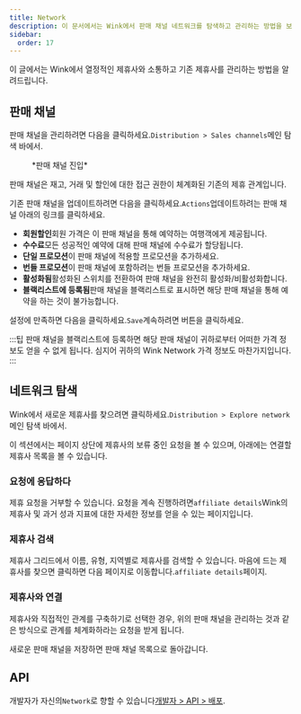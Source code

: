 ```yaml
---
title: Network
description: 이 문서에서는 Wink에서 판매 채널 네트워크를 탐색하고 관리하는 방법을 보여줍니다.
sidebar:
  order: 17
---
```


이 글에서는 Wink에서 열정적인 제휴사와 소통하고 기존 제휴사를 관리하는 방법을 알려드립니다.

## 판매 채널

판매 채널을 관리하려면 다음을 클릭하세요.`Distribution > Sales channels`메인 탐색 바에서.

<figure>
  <CloudinaryImage width="350" height="402" resize="scale" quality="best" alt="판매 채널" src="academy/sales-channel" errorImage="noimage_opaque_nyrtl0.png" />

  <figcaption>*판매 채널 진입*</figcaption>
</figure>


판매 채널은 재고, 거래 및 할인에 대한 접근 권한이 체계화된 기존의 제휴 관계입니다.

기존 판매 채널을 업데이트하려면 다음을 클릭하세요.`Actions`업데이트하려는 판매 채널 아래의 링크를 클릭하세요.

* **회원할인**회원 가격은 이 판매 채널을 통해 예약하는 여행객에게 제공됩니다.
* **수수료**모든 성공적인 예약에 대해 판매 채널에 수수료가 할당됩니다.
* **단일 프로모션**이 판매 채널에 적용할 프로모션을 추가하세요.
* **번들 프로모션**이 판매 채널에 포함하려는 번들 프로모션을 추가하세요.
* **활성화됨**활성화된 스위치를 전환하여 판매 채널을 완전히 활성화/비활성화합니다.
* **블랙리스트에 등록됨**판매 채널을 블랙리스트로 표시하면 해당 판매 채널을 통해 예약을 하는 것이 불가능합니다.

설정에 만족하면 다음을 클릭하세요.`Save`계속하려면 버튼을 클릭하세요.

:::팁
판매 채널을 블랙리스트에 등록하면 해당 판매 채널이 귀하로부터 어떠한 가격 정보도 얻을 수 없게 됩니다. 심지어 귀하의 Wink Network 가격 정보도 마찬가지입니다.
:::

## 네트워크 탐색

Wink에서 새로운 제휴사를 찾으려면 클릭하세요.`Distribution > Explore network`메인 탐색 바에서.

이 섹션에서는 페이지 상단에 제휴사의 보류 중인 요청을 볼 수 있으며, 아래에는 연결할 제휴사 목록을 볼 수 있습니다.

### 요청에 응답하다

제휴 요청을 거부할 수 있습니다. 요청을 계속 진행하려면`affiliate details`Wink의 제휴사 및 과거 성과 지표에 대한 자세한 정보를 얻을 수 있는 페이지입니다.

### 제휴사 검색

제휴사 그리드에서 이름, 유형, 지역별로 제휴사를 검색할 수 있습니다. 마음에 드는 제휴사를 찾으면 클릭하면 다음 페이지로 이동합니다.`affiliate details`페이지.

### 제휴사와 연결

제휴사와 직접적인 관계를 구축하기로 선택한 경우, 위의 판매 채널을 관리하는 것과 같은 방식으로 관계를 체계화하라는 요청을 받게 됩니다.

새로운 판매 채널을 저장하면 판매 채널 목록으로 돌아갑니다.

## API

개발자가 자신의`Network`로 향할 수 있습니다[개발자 > API > 배포](/developers/apis/#distribution-api).

